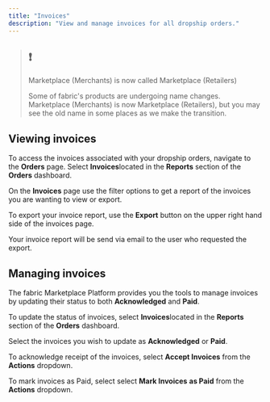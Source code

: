 ```yaml
---
title: "Invoices"
description: "View and manage invoices for all dropship orders."
---
```


> ## ❗️
> 
> Marketplace (Merchants) is now called Marketplace (Retailers)
> 
> Some of fabric's products are undergoing name changes. Marketplace (Merchants) is now Marketplace (Retailers), but you may see the old name in some places as we make the transition.

## Viewing invoices

To access the invoices associated with your dropship orders, navigate to the **Orders** page. Select **Invoices**located in the **Reports** section of the **Orders** dashboard.

On the **Invoices** page use the filter options to get a report of the invoices you are wanting to view or export. 

To export your invoice report, use the **Export** button on the upper right hand side of the invoices page. 

Your invoice report will be send via email to the user who requested the export. 

## Managing invoices

The fabric Marketplace Platform provides you the tools to manage invoices by updating their status to both **Acknowledged** and **Paid**.

To update the status of invoices, select **Invoices**located in the **Reports** section of the **Orders** dashboard.

Select the invoices you wish to update as **Acknowledged** or **Paid**.

To acknowledge receipt of the invoices, select **Accept Invoices** from the **Actions** dropdown.

To mark invoices as Paid, select select **Mark Invoices** **as Paid** from the **Actions** dropdown.
